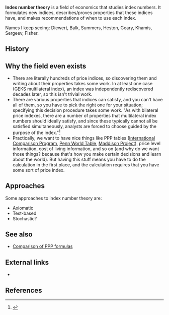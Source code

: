 '''Index number theory''' is a field of economics that studies index numbers. It formulates new indices, describes/proves properties that these indices have, and makes recommendations of when to use each index.

Names I keep seeing: Diewert, Balk, Summers, Heston, Geary, Khamis, Sergeev, Fisher.

==History==

==Why the field even exists==

* There are literally hundreds of price indices, so discovering them and writing about their properties takes some work. In at least one case (GEKS multilateral index), an index was independently rediscovered decades later, so this isn't trivial work.
* There are various properties that indices can satisfy, and you can't have all of them, so you have to pick the right one for your situation; specifying this decision procedure takes some work. "As with bilateral price indexes, there are a number of properties that multilateral index numbers should ideally satisfy, and since these typically cannot all be satisfied simultaneously, analysts are forced to choose guided by the purpose of the index."<ref>{{cite web |url=https://www.princeton.edu/~deaton/downloads/PPP_Exchange_rates_may04_relabeled_mar11.pdf |title=Purchasing power parity exchange rates from household survey data: India and Indonesia |date=May 2004 |first1=Angus |last1=Deaton |first2=Jed |last2=Friedman |first3=Vivi |last3=Alatas |accessdate=October 27, 2017}}</ref>{{rp|5}}
* Practically, we want to have nice things like PPP tables ([[International Comparison Program]], [[Penn World Table]], [[Maddison Project]]), price level information, cost of living information, and so on (and why do we want those things? because that's how you make certain decisions and learn about the world). But having this stuff means you have to do the calculation in the first place, and the calculation requires that you have some sort of price index.

==Approaches==

Some approaches to index number theory are:

* Axiomatic
* Test-based
* Stochastic?

==See also==

* [[Comparison of PPP formulas]]

==External links==

* {{T|Timeline of economic statistics}}

==References==

{{reflist|30em}}

